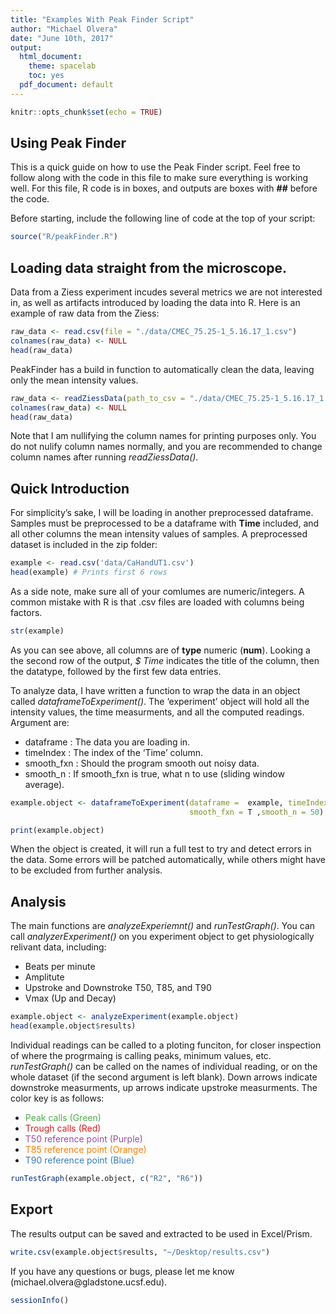 ```yaml
---
title: "Examples With Peak Finder Script"
author: "Michael Olvera"
date: "June 10th, 2017"
output:
  html_document:
    theme: spacelab
    toc: yes
  pdf_document: default
---
```


```r
knitr::opts_chunk$set(echo = TRUE)
```

## Using Peak Finder

This is a quick guide on how to use the Peak Finder script. Feel free to follow along with the code in this file to make sure everything is working well. For this file, R code is in boxes, and outputs are boxes with **##** before the code.

Before starting, include the following line of code at the top
of your script:

```r
source("R/peakFinder.R")
```

## Loading data straight from the microscope.

Data from a Ziess experiment incudes several metrics we are not interested in, as well as artifacts introduced by loading the data into R. Here is an example of raw data from the Ziess:

```r
raw_data <- read.csv(file = "./data/CMEC_75.25-1_5.16.17_1.csv")
colnames(raw_data) <- NULL
head(raw_data)
```

PeakFinder has a build in function to automatically clean the data, leaving only the mean intensity values. 

```r
raw_data <- readZiessData(path_to_csv = "./data/CMEC_75.25-1_5.16.17_1.csv", time_index = 1, grep_keyword = "IntensityMean")
colnames(raw_data) <- NULL
head(raw_data)
```

Note that I am nullifying the column names for printing purposes only. You do not nulify column names normally, and you are recommended to change column names after running *readZiessData()*.

## Quick Introduction

For simplicity's sake, I will be loading in another preprocessed dataframe. Samples must be preprocessed to be a dataframe with **Time**
included, and all other columns the mean intensity values of samples. A preprocessed dataset is included in the zip folder:

```r
example <- read.csv('data/CaHandUT1.csv')
head(example) # Prints first 6 rows
```

As a side note, make sure all of your comlumes are numeric/integers. A common mistake with R is that .csv files are loaded with columns being factors. 

```r
str(example)
```

As you can see above, all columns are of **type** numeric (**num**). Looking a the second row of the output, *$ Time* indicates the title of the column, then the datatype, followed by the first few data entries. 

To analyze data, I have written a function to wrap the data in an object called *dataframeToExperiment()*. The 'experiment' object will hold all the intensity values, the time measurments, and all the computed readings. Argument are:

  *   dataframe : The data you are loading in.
  *   timeIndex : The index of the 'Time' column.
  *   smooth_fxn : Should the program smooth out noisy data.
  *   smooth_n : If smooth_fxn is true, what n to use (sliding window average).

```r
example.object <- dataframeToExperiment(dataframe =  example, timeIndex = 1,
                                        smooth_fxn = T ,smooth_n = 50)

print(example.object)
```

When the object is created, it will run a full test to try and detect errors in the data. Some errors will be patched automatically, while others might have to be excluded from further analysis. 

## Analysis

The main functions are *analyzeExperiemnt()* and *runTestGraph()*. You can call *analyzerExperiment()* on you experiment object to get physiologically relivant data, including:

  *   Beats per minute
  *   Amplitute
  *   Upstroke and Downstroke T50, T85, and T90
  *   Vmax (Up and Decay)

```r
example.object <- analyzeExperiment(example.object)
head(example.object$results)
```

Individual readings can be called to a ploting funciton, for closer inspection of where the progrmaing is calling peaks, minimum values, etc. *runTestGraph()* can be called on the names of individual reading, or on the whole dataset (if the second argument is left blank). Down arrows indicate downstroke measurments, up arrows indicate upstroke measurments. The color key is as follows:

  *   <span style="color:#4daf4a">Peak calls (Green)</span>
  *   <span style="color:#e41a1c">Trough calls (Red)</span>
  *   <span style="color:#984ea3">T50 reference point (Purple)</span>
  *   <span style="color:#ff7f00">T85 reference point (Orange)</span>
  *   <span style="color:#377eb8">T90 reference point (Blue)</span>

```r
runTestGraph(example.object, c("R2", "R6"))
```



## Export

The results output can be saved and extracted to be used in Excel/Prism. 

```r

write.csv(example.object$results, "~/Desktop/results.csv")
```

If you have any questions or bugs, please let me know (michael.olvera@gladstone.ucsf.edu).

```r
sessionInfo() 
```
